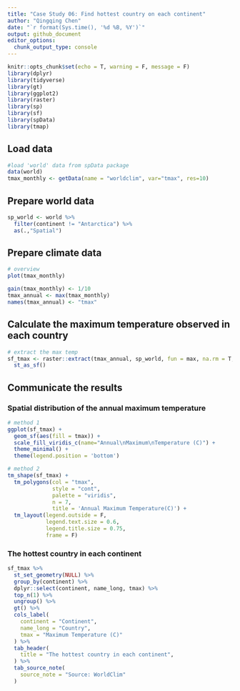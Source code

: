 ```yaml
---
title: "Case Study 06: Find hottest country on each continent"
author: "Qingqing Chen"
date: "`r format(Sys.time(), '%d %B, %Y')`"
output: github_document
editor_options: 
  chunk_output_type: console
---
```

 
```r
knitr::opts_chunk$set(echo = T, warning = F, message = F)
library(dplyr)
library(tidyverse)
library(gt)
library(ggplot2)
library(raster)
library(sp)
library(sf)
library(spData)
library(tmap)
```

## Load data 
```r
#load 'world' data from spData package
data(world) 
tmax_monthly <- getData(name = "worldclim", var="tmax", res=10)
```

## Prepare world data 

```r
sp_world <- world %>% 
  filter(continent != "Antarctica") %>% 
  as(.,"Spatial")
```

## Prepare climate data 
```r
# overview
plot(tmax_monthly) 
```

```r
gain(tmax_monthly) <- 1/10
tmax_annual <- max(tmax_monthly)
names(tmax_annual) <- "tmax"
```

## Calculate the maximum temperature observed in each country

```r
# extract the max temp 
sf_tmax <- raster::extract(tmax_annual, sp_world, fun = max, na.rm = T, small = T, sp = T) %>% 
  st_as_sf()
```


## Communicate the results

### Spatial distribution of the annual maximum temperature
```r
# method 1
ggplot(sf_tmax) +
  geom_sf(aes(fill = tmax)) + 
  scale_fill_viridis_c(name="Annual\nMaximum\nTemperature (C)") + 
  theme_minimal() + 
  theme(legend.position = 'bottom') 

# method 2
tm_shape(sf_tmax) +
  tm_polygons(col = "tmax", 
              style = "cont",
              palette = "viridis", 
              n = 7, 
              title = 'Annual Maximum Temperature(C)') +
  tm_layout(legend.outside = F, 
            legend.text.size = 0.6, 
            legend.title.size = 0.75, 
            frame = F)
```

### The hottest country in each continent
```r
sf_tmax %>% 
  st_set_geometry(NULL) %>% 
  group_by(continent) %>% 
  dplyr::select(continent, name_long, tmax) %>% 
  top_n(1) %>% 
  ungroup() %>% 
  gt() %>% 
  cols_label(
    continent = "Continent", 
    name_long = "Country", 
    tmax = "Maximum Temperature (C)"
  ) %>% 
  tab_header(
    title = "The hottest country in each continent", 
  ) %>% 
  tab_source_note(
    source_note = "Source: WorldClim"
  )
```


